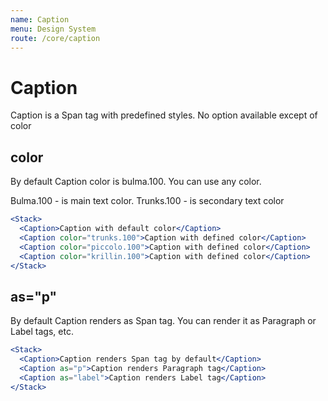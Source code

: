 ```yaml
---
name: Caption
menu: Design System
route: /core/caption
---
```


# Caption

Caption is a Span tag with predefined styles. No option available except of color

## color

By default Caption color is bulma.100. You can use any color.

Bulma.100 - is main text color. Trunks.100 - is secondary text color

```jsx react-live
<Stack>
  <Caption>Caption with default color</Caption>
  <Caption color="trunks.100">Caption with defined color</Caption>
  <Caption color="piccolo.100">Caption with defined color</Caption>
  <Caption color="krillin.100">Caption with defined color</Caption>
</Stack>
```

## as="p"

By default Caption renders as Span tag. You can render it as Paragraph or Label tags, etc.

```jsx react-live
<Stack>
  <Caption>Caption renders Span tag by default</Caption>
  <Caption as="p">Caption renders Paragraph tag</Caption>
  <Caption as="label">Caption renders Label tag</Caption>
</Stack>
```
